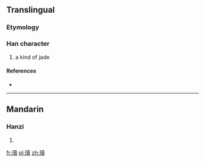 ==Translingual==

===Etymology===
{{Han compound|玉|賣|c1=s|c2=p|t1=jade|ls=psc}}

===Han character===
{{Han char|rn=96|rad=玉|as=15|sn=19|four=|canj=MGGWC}}

# a kind of jade

====References====
* {{Han ref|kx=0744.280|dkj=21320|dj=1153.110|hdz=21144.110|uh=74C4|ud=29892}}

----

==Mandarin==

===Hanzi===
{{cmn-hanzi|pin=[[dú]] ([[du2]])|wg=tu<sup>2</sup>}}

# {{defn|lang=cmn|sort=玉15}}

[[fr:瓄]]
[[pl:瓄]]
[[zh:瓄]]